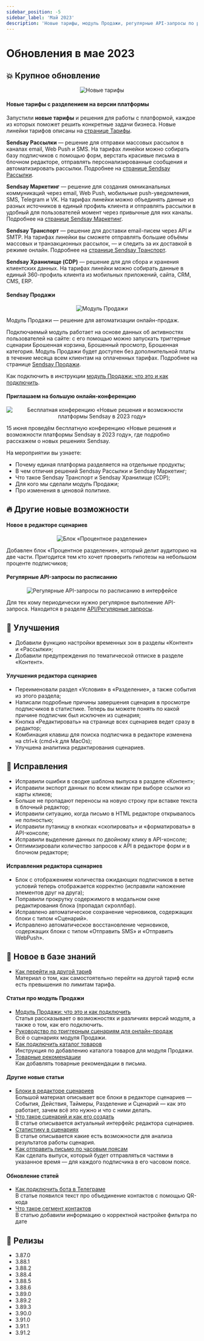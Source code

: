 ```yaml
---
sidebar_position: -5
sidebar_label: 'Май 2023'
description: 'Новые тарифы, модуль Продажи, регулярные API-запросы по расписанию, обновления в редакторе сценариев, другие улучшения и исправления'
---
```



# Обновления в мае 2023

## 💥 Крупное обновление

<p align="center">
  <img src={newPlans} alt="Новые тарифы" />
</p>

#### **Новые тарифы с разделением на версии платформы**

Запустили **новые тарифы** и решения для работы с платформой, каждое из которых поможет решить конкретные задачи бизнеса. Новые линейки тарифов описаны на [странице Тарифы](https://sendsay.ru/rates).

**Sendsay Рассылки** — решение для отправки массовых рассылок в каналах email, Web Push и SMS. На тарифах линейки можно собирать базу подписчиков с помощью форм, верстать красивые письма в блочном редакторе, отправлять персонализированные сообщения и автоматизировать рассылки. Подробнее на [странице Sendsay Рассылки](https://sendsay.ru/solutions/mailings).

**Sendsay Маркетинг** — решение для создания омниканальных коммуникаций через email, Web Push, мобильные push-уведомления, SMS, Telegram и VK. На тарифах линейки можно объединять данные из разных источников в единый профиль клиента и отправлять рассылки в удобный для пользователей момент через привычные для них каналы. Подробнее на [странице Sendsay Маркетинг](https://sendsay.ru/solutions/marketing).

**Sendsay Транспорт** — решение для доставки email-писем через API и SMTP. На тарифах линейки вы сможете отправлять большие объёмы массовых и транзакционных рассылок, — и следить за их доставкой в режиме онлайн. Подробнее на [странице Sendsay Транспорт](https://sendsay.ru/solutions/sendsay-transport).

**Sendsay Хранилище (CDP)** — решение для для сбора и хранения клиентских данных. На тарифах линейки можно собирать данные в единый 360-профиль клиента из мобильных приложений, сайта, CRM, CMS, ERP.

#### **Sendsay Продажи**

<p align="center">
  <img src={ecom} alt="Модуль Продажи" />
</p>

Модуль Продажи — решение для автоматизации онлайн-продаж.

Подключаемый модуль работает на основе данных об активностях пользователей на сайте: с его помощью можно запускать триггерные сценарии Брошенная корзина, Брошенный просмотр, Брошенная категория. Модуль Продажи будет доступен без дополнительной платы в течение месяца всем клиентам на оплаченных тарифах. Подробнее на странице [Sendsay Продажи](https://sendsay.ru/solutions/sales).

Как подключить в инструкции [модуль Продажи: что это и как подключить](https://docs.sendsay.ru/ecom/how-to-connect-ecom/).

#### Приглашаем на большую онлайн-конференцию

<p align="center">
  <img
    src={conf}
    alt="Бесплатная конференцию «Новые решения и возможности платформы Sendsay в 2023 году»"
  />
</p>

15 июня проведём бесплатную конференцию «Новые решения и возможности платформы Sendsay в 2023 году», где подробно расскажем о новых решениях Sendsay.

На мероприятии вы узнаете:

- Почему единая платформа разделяется на отдельные продукты;
- В чем отличия решений Sendsay Рассылки и Sendsay Маркетинг;
- Что такое Sendsay Транспорт и Sendsay Хранилище (CDP);
- Для кого мы сделали модуль Продажи;
- Про изменения в ценовой политике.

## 🔥 Другие новые возможности

#### Новое в редакторе сценариев

<p align="center">
  <img src={percentDivide} alt="Блок «Процентное разделение»" />
</p>

Добавлен блок «Процентное разделение», который делит аудиторию на две части. Пригодится тем кто хочет проверить гипотезы на небольшом проценте подписчиков;

#### Регулярные API-запросы по расписанию

<p align="center">
  <img src={apiCrons} alt="Регулярные API-запросы по расписанию в интерфейсе" />
</p>

Для тех кому периодически нужно регулярное выполнение API-запроса.
Находится в разделе [API/Регулярные запросы](https://app.sendsay.ru/api/regular-requests).

## 🚀 Улучшения

- Добавили функцию настройки временных зон в разделы «Контент» и «Рассылки»;
- Добавили предупреждения по тематической отписке в разделе «Контент».

#### Улучшения редактора сценариев

- Переименовали раздел «Условия» в «Разделение», а также события из этого раздела;
- Написали подробные причины завершения сценария в просмотре подписчиков в статистике. Теперь вы можете понять по какой причине подписчик был исключен из сценария;
- Кнопка «Редактировать» на странице всех сценариев ведет сразу в редактор;
- Комбинация клавиш для поиска подписчика в редакторе изменена на ctrl+k (cmd+k для MacOs);
- Улучшена аналитика редактирования сценариев.

## 🐛 Исправления

- Исправили ошибки в сводке шаблона выпуска в разделе «Контент»;
- Исправили экспорт данных по всем кликам при выборе ссылки из карты кликов;
- Больше не пропадают переносы на новую строку при вставке текста в блочный редактор;
- Исправили ситуацию, когда письмо в HTML редакторе открывалось не полностью;
- Исправили путаницу в кнопках «скопировать» и «форматировать» в API-консоле;
- Исправили выделение данных по двойному клику в API-консоле;
- Оптимизировали количество запросов к API в редакторе форм и в блочном редакторе;

#### Исправления редактора сценариев

- Блок с отображением количества ожидающих подписчиков в ветке условий теперь отображается корректно (исправили наложение элементов друг на друга);
- Поправили прокрутку содержимого в модальном окне редактирования блока (пропадал скроллбар).
- Исправлено автоматическое сохранение черновиков, содержащих блоки с типом «Сценарий».
- Исправлено автоматическое восстановление черновиков, содержащих блоки с типом «Отправить SMS» и «Отправить WebPush».

## 📖 Новое в базе знаний

- [Как перейти на другой тариф](https://docs.sendsay.ru/faq/change-billing-plan) <br/>
  Материал о том, как самостоятельно перейти на другой тариф если есть превышения по лимитам тарифа.

#### Статьи про модуль Продажи

- [Модуль Продажи: что это и как подключить](https://docs.sendsay.ru/ecom/how-to-connect-ecom)<br/>
  Cтатья рассказывает о возможностях и различиях версий модуля, а также о том, как его подключить.
- [Руководство по триггерным сценариям для онлайн-продаж](https://docs.sendsay.ru/ecom/ecom-triggers)<br/>
  Всё о сценариях модуля Продажи.
- [Как подключить каталог товаров](https://docs.sendsay.ru/ecom/product-catalog)<br/>
  Инструкция по добавлению каталога товаров для модуля Продажи.
- [Товарные рекомендации](https://docs.sendsay.ru/ecom/product-recommendations)<br/>
  Как добавлять товарные рекомендации в письма.

#### Другие новые статьи

- [Блоки в редакторе сценариев](https://docs.sendsay.ru/automations/automation-with-workflows/workflow-blocks)<br/>
  Большой материал описывает все блоки в редакторе сценариев — События, Действия, Таймеры, Разделение и Сценарий — как это работает, зачем всё это нужно и что с ними делать.
- [Что такое сценарий и как его создать](https://docs.sendsay.ru/automations/automation-with-workflows/workflow-creation)<br/>
  В статье описывается актуальный интерфейс редактора сценариев.
- [Статистику в сценариях](https://docs.sendsay.ru/automations/automation-with-workflows/statistics)<br/>
  В статье описывается какие есть возможности для анализа результатов работы сценария.
- [Как отправить письмо по часовым поясам](https://docs.sendsay.ru/email-campaigns/create-your-campaign/send-by-time-zone)<br/>
  Как сделать выпуск, который будет отправляться частями в указанное время — для каждого подписчика в его часовом поясе.

#### Обновление статей

- [Как подключить бота в Телеграме](https://docs.sendsay.ru/other-channels/telegram/how-to-connect-a-bot#как-объединить-вкарточке-подписчика-email-иконтакт-втелеграме)<br/>
  В статье появился текст про объединение контактов с помощью QR-кода
- [Что такое сегмент контактов](https://docs.sendsay.ru/subscribers/lists-and-segments/what-is-segment#как-настроить-сегмент)<br/>
  В статью добавили информацию о корректной настройке фильтра по дате

## 🚀 Релизы

- 3.87.0
- 3.88.1
- 3.88.2
- 3.88.4
- 3.88.5
- 3.88.6
- 3.89.0
- 3.89.2
- 3.89.3
- 3.90.0
- 3.91.0
- 3.91.1
- 3.91.2
